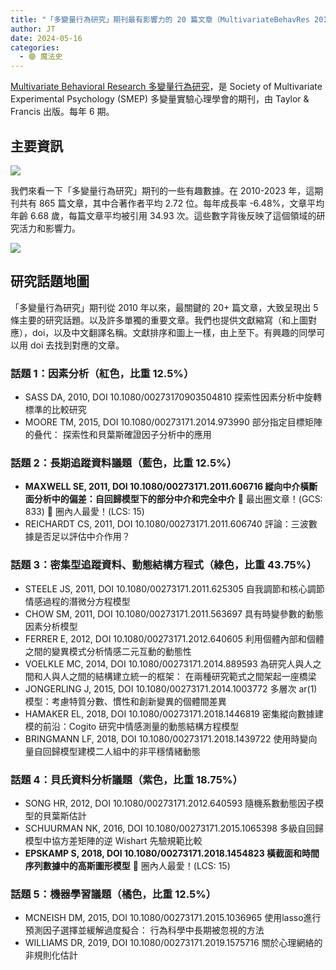 ```yaml
---
title: "「多變量行為研究」期刊最有影響力的 20 篇文章（MultivariateBehavRes 2010-2023）"
author: JT
date: 2024-05-16
categories: 
  - 🟣 魔法史
---
```


[Multivariate Behavioral Research 多變量行為研究](https://www.tandfonline.com/journals/hmbr20)，是 Society of Multivariate Experimental Psychology (SMEP) 多變量實驗心理學會的期刊，由 Taylor & Francis 出版。每年 6 期。

## 主要資訊

![](images/clipboard-2533196327.png)

我們來看一下「多變量行為研究」期刊的一些有趣數據。在 2010-2023 年，這期刊共有 865 篇文章，其中合著作者平均 2.72 位。每年成長率 -6.48%，文章平均年齡 6.68 歲，每篇文章平均被引用 34.93 次。這些數字背後反映了這個領域的研究活力和影響力。

![](images/clipboard-1696102646.png)

## 研究話題地圖

「多變量行為研究」期刊從 2010 年以來，最關鍵的 20+ 篇文章，大致呈現出 5 條主要的研究話題。以及許多單獨的重要文章。我們也提供文獻縮寫（和上圖對應），doi，以及中文翻譯名稱。文獻排序和圖上一樣，由上至下。有興趣的同學可以用 doi 去找到對應的文章。

### 話題 1：因素分析（紅色，比重 12.5%）

-   SASS DA, 2010, DOI 10.1080/00273170903504810 探索性因素分析中旋轉標準的比較研究
-   MOORE TM, 2015, DOI 10.1080/00273171.2014.973990 部分指定目標矩陣的叠代： 探索性和貝葉斯確證因子分析中的應用

### 話題 2：長期追蹤資料議題（藍色，比重 12.5%）

-   **MAXWELL SE, 2011, DOI 10.1080/00273171.2011.606716 縱向中介橫斷面分析中的偏差：自回歸模型下的部分中介和完全中介** 🌟 最出圈文章！(GCS: 833) 🌟 圈內人最愛！(LCS: 15)
-   REICHARDT CS, 2011, DOI 10.1080/00273171.2011.606740 評論：三波數據是否足以評估中介作用？

### 話題 3：密集型追蹤資料、動態結構方程式（綠色，比重 43.75%）

-   STEELE JS, 2011, DOI 10.1080/00273171.2011.625305 自我調節和核心調節情感過程的潛微分方程模型
-   CHOW SM, 2011, DOI 10.1080/00273171.2011.563697 具有時變參數的動態因素分析模型
-   FERRER E, 2012, DOI 10.1080/00273171.2012.640605 利用個體內部和個體之間的變異模式分析情感二元互動的動態性
-   VOELKLE MC, 2014, DOI 10.1080/00273171.2014.889593 為研究人與人之間和人與人之間的結構建立統一的框架： 在兩種研究範式之間架起一座橋梁
-   JONGERLING J, 2015, DOI 10.1080/00273171.2014.1003772 多層次 ar(1) 模型：考慮特質分數、慣性和創新變異的個體間差異
-   HAMAKER EL, 2018, DOI 10.1080/00273171.2018.1446819 密集縱向數據建模的前沿：Cogito 研究中情感測量的動態結構方程模型
-   BRINGMANN LF, 2018, DOI 10.1080/00273171.2018.1439722 使用時變向量自回歸模型建模二人組中的非平穩情緒動態

### 話題 4：貝氏資料分析議題（紫色，比重 18.75%）

-   SONG HR, 2012, DOI 10.1080/00273171.2012.640593 隨機系數動態因子模型的貝葉斯估計
-   SCHUURMAN NK, 2016, DOI 10.1080/00273171.2015.1065398 多級自回歸模型中協方差矩陣的逆 Wishart 先驗規範比較
-   **EPSKAMP S, 2018, DOI 10.1080/00273171.2018.1454823 橫截面和時間序列數據中的高斯圖形模型** 🌟 圈內人最愛！(LCS: 15)

### 話題 5：機器學習議題（橘色，比重 12.5%）

-   MCNEISH DM, 2015, DOI 10.1080/00273171.2015.1036965 使用lasso進行預測因子選擇並緩解過度擬合： 行為科學中長期被忽視的方法
-   WILLIAMS DR, 2019, DOI 10.1080/00273171.2019.1575716 關於心理網絡的非規則化估計
